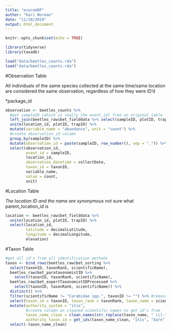 ```yaml
---
title: "ecocomDP"
author: "Kari Norman"
date: "11/18/2019"
output: html_document
---
```


```r
knitr::opts_chunk$set(echo = TRUE)
```

```r
library(tidyverse)
library(taxadb)
```

```r
load("data/beetles_counts.rda")
load("data/beetles_counts.rda")
```

#Observation Table

All individuals of the same species collected at the same time/same location are considered the same observation, regardless of how they were ID'd

*package_id
```r
observation <- beetles_counts %>%
  #get sampleID (which is really the event_id) from an original table
  left_join(beetles_raw$bet_fielddata %>% select(sampleID, plotID, trapID, collectDate) %>% distinct()) %>%
  unite(location_id, plotID, trapID) %>%
  mutate(variable_name = "abundance", unit = "count") %>%
  #create observation_id column
  group_by(sampleID) %>%
  mutate(observation_id = paste(sampleID, row_number(), sep = ".")) %>%
  select(observation_id, 
         event_id = sampleID, 
         location_id, 
         observation_datetime = collectDate, 
         taxon_id = taxonID, 
         variable_name, 
         value = count, 
         unit)
```

#Location Table

*The location ID and the name are synonymous
*not sure what parent_location_id is
```r
location <- beetles_raw$bet_fielddata %>%
  unite(location_id, plotID, trapID) %>%
  select(location_id, 
         latitude = decimalLatitude, 
         longitude = decimalLongitude,
         elevation)
```

#Taxon Table

```r
#get all id's from all identification methods
taxon <- bind_rows(beetles_raw$bet_sorting %>%
  select(taxonID, taxonRank, scientificName), 
  beetles_raw$bet_parataxonomistID %>%
    select(taxonID, taxonRank, scientificName), 
  beetles_raw$bet_expertTaxonomistIDProcessed %>%
    select(taxonID, taxonRank, scientificName)) %>% 
  distinct() %>%
  filter(scientificName != "Carabidae spp.", taxonID != "") %>% #remove typo (entry with the apropriate sciName is already in df)
  select(taxon_id = taxonID, taxon_rank = taxonRank, taxon_name = scientificName) %>%
  mutate(authority_system = "itis", 
         #create column on cleaned scientific names to get id's from 
         taxon_name_clean = clean_names(str_replace(taxon_name, " \\(.*\\)", ""), lowercase = FALSE),
         authority_taxon_id = get_ids(taxon_name_clean, "itis", "bare")) %>%
  select(-taxon_name_clean)

```

